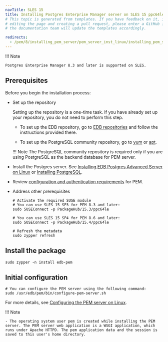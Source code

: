 ```yaml
---
navTitle: SLES 15
title: Installing Postgres Enterprise Manager server on SLES 15 ppc64le
# This topic is generated from templates. If you have feedback on it, instead of
# editing the page and creating a pull request, please enter a GitHub issue and
# the documentation team will update the templates accordingly.

redirects:
  - /pem/8/installing_pem_server/pem_server_inst_linux/installing_pem_server_using_edb_repository/ibm_power_ppc64le/pem_server_sles15_ppcle
---
```


!!! Note

    Postgres Enterprise Manager 8.3 and later is supported on SLES.

## Prerequisites

Before you begin the installation process:

- Set up the repository

  Setting up the repository is a one-time task. If you have already set up your repository, you do not need to perform this step.

  - To set up the EDB repository, go to [EDB repositories](https://www.enterprisedb.com/repos-downloads) and follow the instructions provided there.

  - To set up the PostgreSQL community repository, go to [yum](https://www.postgresql.org/download/linux/redhat/) or [apt](https://wiki.postgresql.org/wiki/Apt).

  !!! Note
  The PostgreSQL community repository is required only if you are using PostgreSQL as the backend database for PEM server.

- Install the Postgres server. See [Installing EDB Postgres Advanced Server on Linux](/epas/latest/installing/) or [Installing PostgreSQL](/supported-open-source/postgresql/installer/).

- Review [configuration and authentication requirements](/pem/latest/installing/prerequisites/) for PEM.

- Address other prerequisites

  ```shell
  # Activate the required SUSE module
  # You can use SLES 15 SP3 for PEM 8.3 and later:
  sudo SUSEConnect -p PackageHub/15.3/ppc64le

  # You can use SLES 15 SP4 for PEM 8.6 and later:
  sudo SUSEConnect -p PackageHub/15.4/ppc64le

  # Refresh the metadata
  sudo zypper refresh
  ```

## Install the package

```shell
sudo zypper -n install edb-pem
```

## Initial configuration

```shell
# You can configure the PEM server using the following command:
sudo /usr/edb/pem/bin/configure-pem-server.sh
```

For more details, see [Configuring the PEM server on Linux](/pem/latest/installing/configuring_the_pem_server_on_linux/).

!!! Note

    - The operating system user pem is created while installing the PEM server. The PEM server web application is a WSGI application, which runs under Apache HTTPD. The pem application data and the session is saved to this user's home directory.
